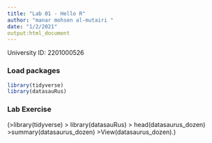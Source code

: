 ```yaml
---
title: "Lab 01 - Hello R"
author: "manar mohsen al-mutairi "
date: "1/2/2021"
output:html_document
---
```


University ID: 2201000526

### Load packages

```r
library(tidyverse) 
library(datasauRus)
```


### Lab Exercise

(>library(tidyverse)
> library(datasauRus)
> head(datasaurus_dozen)
>summary(datasaurus_dozen)
>View(datasaurus_dozen).)